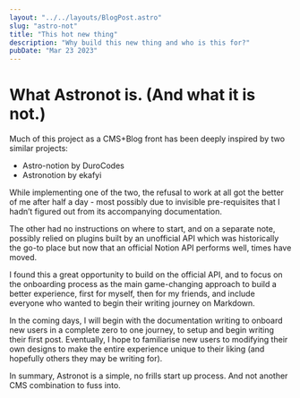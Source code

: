 ```yaml
---
layout: "../../layouts/BlogPost.astro"
slug: "astro-not"
title: "This hot new thing"
description: "Why build this new thing and who is this for?"
pubDate: "Mar 23 2023"
---
```



# What Astronot is. (And what it is not.)


Much of this project as a CMS+Blog front has been deeply inspired by two similar projects: 

- Astro-notion by DuroCodes
- Astronotion by ekafyi

While implementing one of the two, the refusal to work at all got the better of me after half a day - most possibly due to invisible pre-requisites that I hadn’t figured out from its accompanying documentation.


The other had no instructions on where to start, and on a separate note, possibly relied on plugins built by an unofficial API which was historically the go-to place but now that an official Notion API performs well, times have moved.


I found this a great opportunity to build on the official API, and to focus on the onboarding process as the main game-changing approach to build a better experience, first for myself, then for my friends, and include everyone who wanted to begin their writing journey on Markdown.


In the coming days, I will begin with the documentation writing to onboard new users in a complete zero to one journey, to setup and begin writing their first post. Eventually, I hope to familiarise new users to modifying their own designs to make the entire experience unique to their liking (and hopefully others they may be writing for).


In summary, Astronot is a simple, no frills start up process. And not another CMS combination to fuss into.

